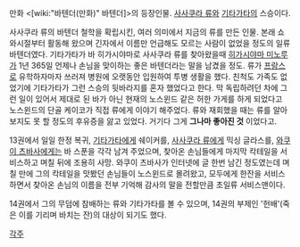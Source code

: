 만화 <[wiki:"바텐더(만화)" 바텐더]>의 등장인물. [[사사쿠라 류]]와 [[기타가타]]의 스승이다.

사사쿠라 류의 바텐더 철학을 확립시킨, 여러 의미에서 지금의 류를 만든 인물. 본래 쇼와시절부터 활동해 왔으며 긴자에서 이름만 언급해도 모르는 사람이 없었을 정도의 일류 바텐더였다. 기타가타가 바 히가시야마로 사사쿠라 류를 찾아왔을때 [[히가시야마 미노루]]가 1년 365일 언제나 손님을 맞이하는 좋은 바텐더라는 말을 남겼을 정도. 류가 [[프랑스]]로 유학하자마자 쓰러져 병원에 오랫동안 입원하여 투병 생활을 했다. 친척도 가족도 없었기에 기타가타가 그런 스승의 뒷바라지를 혼자 했었다고 한다. 막 독립하려던 차에 그런 일이 있어서 제대로 된 바가 아닌 현재의 노스윈드 같은 허한 가게를 하게 되었다고 노스윈드의 단골 케이코가 직접 류에게 이야기 해주었다.
류와 재회했을 때는 류를 알아 보지도 못 할 정도의 후유증을 앓고 있었다. 거기다 그게 '''그나마 좋아진 것''' 이었다고.

13권에서 일일 한정 복귀, [[기타가타]]에게 쉐이커를, [[사사쿠라 류]]에게 믹싱 글라스를, [[와쿠이 츠바사]]에게는 바 스푼을 각각 남겨 주었으며, 찾아온 손님들에게 마지막 칵테일을 서비스하고 며칠 뒤에 조용히 사망. 와쿠이 츠바사가 인터넷에 글 한번 남긴 정도였는데 며칠 만에 그의 칵테일을 맛봤던 손님들이 노스윈드로 몰려왔고, 모두에게 한잔을 서비스하면서 찾아온 손님의 이름을 전부 기억해 감사의 말을 전할만큼 초일류 서비스맨이다.

14권에서 그의 무덤에 참배하는 류와 기타가타를 볼 수 있으며, 14권의 부제인 '헌배'(죽은 이를 기리며 바치는 잔)의 대상이 되기도 했다.


[[각주]]
